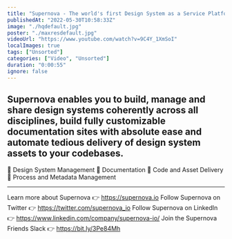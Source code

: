 ```yaml
---
title: "Supernova - The world's first Design System as a Service Platform"
publishedAt: "2022-05-30T10:58:33Z"
image: "./hqdefault.jpg"
poster: "./maxresdefault.jpg"
videoUrl: "https://www.youtube.com/watch?v=9C4Y_1XmSoI"
localImages: true
tags: ["Unsorted"]
categories: ["Video", "Unsorted"]
duration: "0:00:55"
ignore: false
---
```


## Supernova enables you to build, manage and share design systems coherently across all disciplines, build fully customizable documentation sites with absolute ease and automate tedious delivery of design system assets to your codebases.

🔹 Design System Management
🔹 Documentation
🔹 Code and Asset Delivery
🔹 Process and Metadata Management

---

Learn more about Supernova 👉 https://supernova.io
Follow Supernova on Twitter 👉 https://twitter.com/supernova_io
Follow Supernova on LinkedIn 👉 https://www.linkedin.com/company/supernova-io/
Join the Supernova Friends Slack 👉 https://bit.ly/3Pe84Mh
